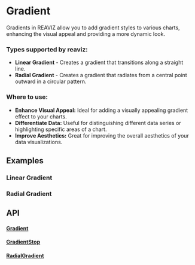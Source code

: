 
# Gradient
Gradients in REAVIZ allow you to add gradient styles to various charts, enhancing the visual appeal and providing a more dynamic look.

### Types supported by reaviz:
- **Linear Gradient** - Creates a gradient that transitions along a straight line.
- **Radial Gradient** - Creates a gradient that radiates from a central point outward in a circular pattern.

### Where to use:

- **Enhance Visual Appeal:** Ideal for adding a visually appealing gradient effect to your charts.
- **Differentiate Data:** Useful for distinguishing different data series or highlighting specific areas of a chart.
- **Improve Aesthetics:** Great for improving the overall aesthetics of your data visualizations.

## Examples
### Linear Gradient
<StoryRenderer path="components/LinearGradient.story.tsx" name="Simple" storybookKey="utils-gradient-linear--simple" />

### Radial Gradient
<StoryRenderer path="components/RadialGradient.story.tsx" name="Simple" storybookKey="utils-gradient-radial--simple" />

## API

#### [Gradient](https://github.com/reaviz/reaviz/blob/master/src/common/Gradient/Gradient.tsx)
<PropsTable name="Gradient" />

#### [GradientStop](https://github.com/reaviz/reaviz/blob/master/src/common/Gradient/GradientStop.tsx)
<PropsTable name="GradientStop" />

#### [RadialGradient](https://github.com/reaviz/reaviz/blob/master/src/common/Gradient/RadialGradient.tsx)
<PropsTable name="RadialGradient" />
